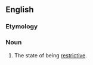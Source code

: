 ==English==

===Etymology===
{{suffix|restrictive|ness|lang=en}}

===Noun===
{{en-noun|-}}
# The state of being [[restrictive]].